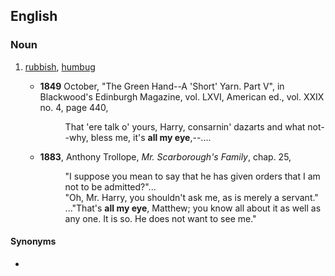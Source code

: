 ==English==

===Noun===
{{en-noun|-}}

# {{lb|en|dated}} [[rubbish]], [[humbug]]
#* '''1849''' October, "The Green Hand--A 'Short' Yarn. Part V", in Blackwood's Edinburgh Magazine, vol. LXVI, American ed., vol. XXIX no. 4, page 440,
#*: That 'ere talk o' yours, Harry, consarnin' dazarts and what not--why, bless me, it's '''all my eye''',--....
#* '''1883''', Anthony Trollope, ''Mr. Scarborough's Family'', chap. 25,
#*: "I suppose you mean to say that he has given orders that I am not to be admitted?"...
#*: "Oh, Mr. Harry, you shouldn't ask me, as is merely a servant."
#*: ..."That's '''all my eye''', Matthew; you know all about it as well as any one. It is so. He does not want to see me."

====Synonyms====
* {{l|en|all my eye and Betty Martin}}